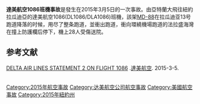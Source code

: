 {{expand|time=2015-03-06T15:57:41+00:00}}
{{Infobox Airliner accident
|name=達美航空1086班機事故
|Crash image=Delta Air Lines flight 1086 from Atlanta to New York LaGuardia on 05 March 2015.jpg
|Image caption=1086号航班穿过防护栏停在海堤上
|Date=2015年3月5日
|Type=機師失誤，推力反向器設定錯誤導致衝出跑道	
|Site={{USA}}[[紐約拉瓜迪亞機場|紐約拉瓜迪亞機場]]
|Fatalities=0
|Injuries=28
|Aircraft Type=[[MD-88|MD-88]]
|Origin={{USA}}[[哈茨菲爾德-傑克遜亞特蘭大國際機場|哈茨菲爾德-傑克遜亞特蘭大國際機場]]
|Destination={{USA}}[[紐約拉瓜迪亞機場|紐約拉瓜迪亞機場]]
|Operator=[[達美航空|達美航空]]
|Tail Number=N909DL
|Passengers=127
|Crew=5
|Survivors=132
}}

'''達美航空1086班機事故'''是發生在2015年3月5日的一次事故。由亞特蘭大飛往紐約拉瓜迪亞的達美航空1086(DL1086/DLA1086)班機，該架[[MD-88|MD-88]]在拉瓜迪亚13号跑道降落的时候，用尽了整条跑道，並衝出跑道，衝向環繞機場跑道的法拉盛海灣在撞上防護欄后停下，機上28人受傷送院。

== 参考文献 ==
[https://web.archive.org/web/20150402144603/http://news.delta.com/2015-03-05-Delta-Air-Lines-Statement-2-On-Flight-1086 DELTA AIR LINES STATEMENT 2 ON FLIGHT 1086] .[[達美航空|達美航空]]. 2015-3-5.
<BR/>{{cite news |url=http://www.nbcnewyork.com/news/local/LaGuardia-Plane-Runway-Skid-Crash-Water-NTSB-Removed-Snow-Investigation-295326791.html |title=LaGuardia Airport Runways Reopen After Skid; NTSB Probes Cause |publisher=[[NBC新聞|NBC新聞]] |date=2015-03-06 |accessdate=2015-03-07 |archive-date=2019-09-29 |archive-url=https://web.archive.org/web/20190929065644/https://www.nbcnewyork.com/news/local/LaGuardia-Plane-Runway-Skid-Crash-Water-NTSB-Removed-Snow-Investigation-295326791.html |dead-url=no }}
<BR/>{{cite news |url=http://abcnews.go.com/US/delta-airlines-plane-skids-off-runway-laguardia-airport/story?id=29411627 |title=Delta Airlines Plane Skids Off Runway at LaGuardia Airport in New York |publisher=[[ABC新聞|ABC新聞]] |date=2015-03-05 |accessdate=2015-03-07 |archive-date=2021-01-23 |archive-url=https://web.archive.org/web/20210123155400/https://abcnews.go.com/US/delta-airlines-plane-skids-off-runway-laguardia-airport/story?id=29411627 |dead-url=no }}
{{2015年航空事故}}
[[Category:2015年航空事故|Category:2015年航空事故]]
[[Category:达美航空公司航空事故|Category:达美航空公司航空事故]]
[[Category:美國航空事故|Category:美國航空事故]]
[[Category:2015年紐約州|Category:2015年紐約州]]